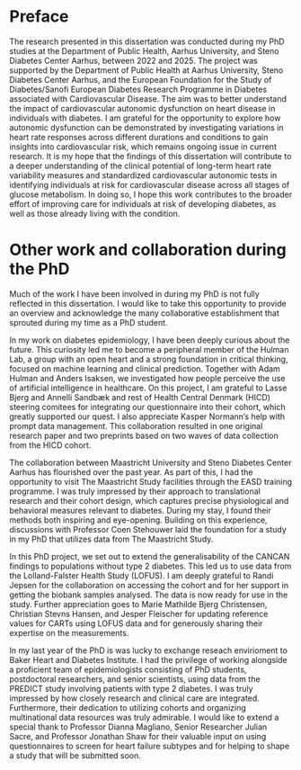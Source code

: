 # Preface {#sec-preface .unnumbered}

The research presented in this dissertation was conducted during my PhD studies at the Department of Public Health, Aarhus University, and Steno Diabetes Center Aarhus, between 2022 and 2025. The project was supported by the Department of Public Health at Aarhus University, Steno Diabetes Center Aarhus, and the European Foundation for the Study of Diabetes/Sanofi European Diabetes Research Programme in Diabetes associated with Cardiovascular Disease. The aim was to better understand the impact of cardiovascular autonomic dysfunction on heart disease in individuals with diabetes. I am grateful for the opportunity to explore how autonomic dysfunction can be demonstrated by investigating variations in heart rate responses across different durations and conditions to gain insights into cardiovascular risk, which remains ongoing issue in current research. It is my hope that the findings of this dissertation will contribute to a deeper understanding of the clinical potential of long-term heart rate variability measures and standardized cardiovascular autonomic tests in identifying individuals at risk for cardiovascular disease across all stages of glucose metabolism. In doing so, I hope this work contributes to the broader effort of improving care for individuals at risk of developing diabetes, as well as those already living with the condition.

\newpage

# Other work and collaboration during the PhD {#sec-preface .unnumbered}

Much of the work I have been involved in during my PhD is not fully reflected in this dissertation. I would like to take this opportunity to provide an overview and acknowledge the many collaborative establishment that sprouted during my time as a PhD student.

In my work on diabetes epidemiology, I have been deeply curious about the future. This curiosity led me to become a peripheral member of the Hulman Lab, a group with an open heart and a strong foundation in critical thinking, focused on machine learning and clinical prediction. Together with Adam Hulman and Anders Isaksen, we investigated how people perceive the use of artificial intelligence in healthcare. On this project, I am grateful to Lasse Bjerg and Annelli Sandbæk and rest of Health Central Denmark (HICD) steering comitees for integrating our questionnaire into their cohort, which greatly supported our quest. I also appreciate Kasper Normann’s help with prompt data management. This collaboration resulted in one original research paper and two preprints based on two waves of data collection from the HICD cohort.

The collaboration between Maastricht University and Steno Diabetes Center Aarhus has flourished over the past year. As part of this, I had the opportunity to visit The Maastricht Study facilities through the EASD training programme. I was truly impressed by their approach to translational research and their cohort design, which captures precise physiological and behavioral measures relevant to diabetes. During my stay, I found their methods both inspiring and eye-opening. Building on this experience, discussions with Professor Coen Stehouwer laid the foundation for a study in my PhD that utilizes data from The Maastricht Study.

In this PhD project, we set out to extend the generalisability of the CANCAN findings to populations without type 2 diabetes. This led us to use data from the Lolland-Falster Health Study (LOFUS). I am deeply grateful to Randi Jepsen for the collaboration on accessing the cohort and for her support in getting the biobank samples analysed. The data is now ready for use in the study. Further appreciation goes to Marie Mathilde Bjerg Christensen, Christian Stevns Hansen, and Jesper Fleischer for updating reference values for CARTs using LOFUS data and for generously sharing their expertise on the measurements.

In my last year of the PhD is was lucky to exchange reseach envirioment to Baker Heart and Diabetes Institute. I had the privilege of working alongside a proficient team of epidemiologists consisting of PhD students, postdoctoral researchers, and senior scientists, using data from the PREDICT study involving patients with type 2 diabetes. I was truly impressed by how closely research and clinical care are integrated. Furthermore, their dedication to utilizing cohorts and organizing multinational data resources was truly admirable. I would like to extend a special thank to Professor Dianna Magliano, Senior Researcher Julian Sacre, and Professor Jonathan Shaw for their valuable input on using questionnaires to screen for heart failure subtypes and for helping to shape a study that will be submitted soon.